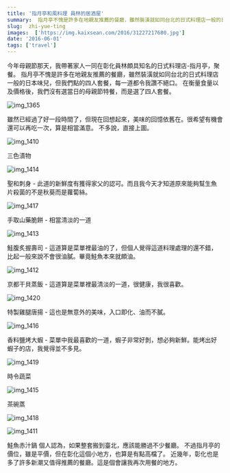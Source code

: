 ```yaml
---
title: '指月亭和風料理 員林的居酒屋'
summary:  指月亭不愧是許多在地親友推薦的餐廳，雖然裝潢就如同台北的日式料理店一般的日本味兒，但我們點的四人套餐，每一道都令我讚不絕口。在衡量食量以及價格後，我們沒有選當日的母親節特餐，而是選了四人套餐。
slug:  zhi-yue-ting
images:  ['https://img.kaixsean.com/2016/31227217680.jpg']
date: '2016-06-01'
tags: ['travel']
---
```

今年母親節那天，我帶著家人一同在彰化員林頗具知名的日式料理店-指月亭，聚餐。
指月亭不愧是許多在地親友推薦的餐廳，雖然裝潢就如同台北的日式料理店一般的日本味兒，但我們點的四人套餐，每一道都令我讚不絕口。
在衡量食量以及價格後，我們沒有選當日的母親節特餐，而是選了四人套餐。

![img_1365](https://img.kaixsean.com/2016/31227217680.jpg)

雖然已經過了好一段時間了，但現在回想起來，美味的回憶依舊在。很希望有機會還可以再吃一次，算是相當滿意。 不多說，直接上圖。

![img_1410](https://img.kaixsean.com/2016/31227217190.jpg)

三色漬物

![img_1414](https://img.kaixsean.com/2016/31600054465.jpg)

聖和刺身 - 此道的新鮮度有獲得家父的認可。而且我今天才知道原來能夠幫生魚片殺菌的不是秋葵而是蘿蔔絲。

![img_1417](https://img.kaixsean.com/2016/31600053145.jpg)

手取山藥脆餅 - 相當清淡的一道

![img_1413](https://img.kaixsean.com/2016/31600054745.jpg)

鮭腹炙握壽司 - 這道算是菜單裡最油的了，但個人覺得這道料理處理的還不錯，比起一般來說不會很油膩。畢竟鮭魚本來就頗油。

![img_1412](https://img.kaixsean.com/2016/31600055735.jpg)

京都干貝蒸飯 - 這道算是菜單裡最清淡的一道，很健康，我很喜歡。

![img_1420](https://img.kaixsean.com/2016/31600052585.jpg)

特製雞腿唐揚 - 這也是無意外的美味，入口即化、油而不膩。

![img_1416](https://img.kaixsean.com/2016/31600053385.jpg)

香料鹽烤大蝦 - 菜單中我最喜歡的一道，蝦子非常好剝，想必夠新鮮。能烤出好蝦子的店，我覺得並不多見。

![img_1419](https://img.kaixsean.com/2016/31227213880.jpg)

時令蔬菜

![img_1415](https://img.kaixsean.com/2016/31600054125.jpg)

茶碗蒸

![img_1418](https://img.kaixsean.com/2016/31600052965.jpg)

![img_1411](https://img.kaixsean.com/2016/31227216920.jpg)

鮭魚赤汁鍋 個人認為，如果整套搬到臺北，應該能勝過不少餐廳。 不過指月亭的價位，雖是平價，但在彰化這個小地方，也算是有點高檔了。 近幾年，彰化也是多了許多新潮又值得推薦的餐廳。這是個會讓我再次用餐的地方。